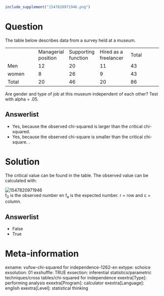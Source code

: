 ```{r, echo = FALSE, results = "hide"}
include_supplement("1547820971946.png")
```

Question
========
The table below describes data from a survey held at a museum.  
  

<table>
<colgroup>
<col style="width: 20%" />
<col style="width: 20%" />
<col style="width: 20%" />
<col style="width: 20%" />
<col style="width: 20%" />
</colgroup>
<tbody>
<tr class="odd">
<td><br />
</td>
<td class="tvcss_2">Managerial position<br />
</td>
<td class="tvcss_3">Supporting function<br />
</td>
<td class="tvcss_4">Hired as a freelancer<br />
</td>
<td class="tvcss_5">Total</td>
</tr>
<tr class="even">
<td>Men</td>
<td class="tvcss_2">12</td>
<td class="tvcss_3">20</td>
<td class="tvcss_4">11</td>
<td class="tvcss_5">43</td>
</tr>
<tr class="odd">
<td>women</td>
<td class="tvcss_2">8</td>
<td class="tvcss_3">26</td>
<td class="tvcss_4">9</td>
<td class="tvcss_5">43</td>
</tr>
<tr class="even">
<td>Total</td>
<td class="tvcss_2">20</td>
<td class="tvcss_3">46</td>
<td class="tvcss_4">20</td>
<td class="tvcss_5">86</td>
</tr>
</tbody>
</table>

  
Are gender and type of job at this museum independent of each other?
Test with alpha = .05.

Answerlist
----------
* Yes, because the observed chi-squared is larger than the critical
  chi-squared.
* Yes, because the observed chi-square is smaller than the critical
  chi-square. .

Solution
========





The critical value can be found in the table. The observed value can be
calculated with:  
  
<img src="1547820971946.png" class="fr-fic fr-dii tvcss_7"
alt="1547820971946" />  
f<sub>0</sub> is the observed number en f<sub>e </sub>is the expected
number. r = row and c = column.

Answerlist
----------
* False
* True

Meta-information
================
exname: vufsw-chi-squared for independence-1262-en
extype: schoice
exsolution: 01
exshuffle: TRUE
exsection: inferential statistics/parametric techniques/cross tables/chi-squared for independence
exextra[Type]: performing analysis
exextra[Program]: calculator
exextra[Language]: english
exextra[Level]: statistical thinking

